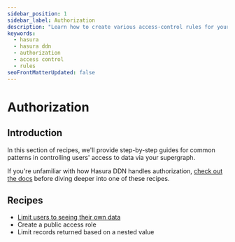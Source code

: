 ```yaml
---
sidebar_position: 1
sidebar_label: Authorization
description: "Learn how to create various access-control rules for your data sources with Hasura DDN."
keywords:
  - hasura
  - hasura ddn
  - authorization
  - access control
  - rules
seoFrontMatterUpdated: false
---
```


# Authorization

## Introduction

In this section of recipes, we'll provide step-by-step guides for common patterns in controlling users' access to data
via your supergraph.

If you're unfamiliar with how Hasura DDN handles authorization, [check out the docs](/auth/authorization/index.mdx)
before diving deeper into one of these recipes.

## Recipes

- [Limit users to seeing their own data](/recipes/authorization/1-simple-user-permissions.mdx)
- Create a public access role
- Limit records returned based on a nested value

